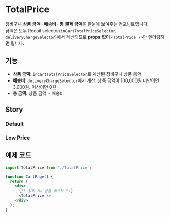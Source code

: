 
<Meta title="Cart/TotalPrice" of={TotalPriceStories} />

# TotalPrice

장바구니 **상품 금액 · 배송비 · 총 결제 금액**을 한눈에 보여주는 컴포넌트입니다.  
금액은 모두 Recoil selector(`inCartTotalPriceSelector`, `deliveryChargeSelector`)에서 계산되므로 **props 없이** `<TotalPrice />`만 렌더링하면 됩니다.


## 기능

- **상품 금액**: `inCartTotalPriceSelector`로 계산된 장바구니 상품 총액
- **배송비**: `deliveryChargeSelector`에서 계산. 상품 금액이 100,000원 미만이면 3,000원. 이상이면 0원
- **총 금액**: 상품 금액 + 배송비


## Story

### Default
<Story of={TotalPriceStories.Default} />

### Low Price
<Story of={TotalPriceStories.LowPrice} />


## 예제 코드

```jsx
import TotalPrice from './TotalPrice';

function CartPage() {
  return (
    <div>
      {/* 장바구니 상품 리스트 */}
      <TotalPrice />
    </div>
  );
}
```